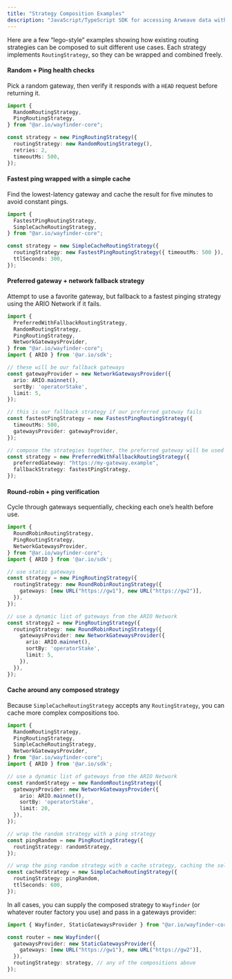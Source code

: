 ```yaml
---
title: "Strategy Composition Examples"
description: "JavaScript/TypeScript SDK for accessing Arweave data with built-in verification and gateway routing"
---
```


Here are a few “lego-style” examples showing how existing routing strategies can
be composed to suit different use cases. Each strategy implements
`RoutingStrategy`, so they can be wrapped and combined freely.

#### Random + Ping health checks

Pick a random gateway, then verify it responds with a `HEAD` request before
returning it.

```ts
import {
  RandomRoutingStrategy,
  PingRoutingStrategy,
} from "@ar.io/wayfinder-core";

const strategy = new PingRoutingStrategy({
  routingStrategy: new RandomRoutingStrategy(),
  retries: 2,
  timeoutMs: 500,
});
```

#### Fastest ping wrapped with a simple cache

Find the lowest-latency gateway and cache the result for five minutes to avoid
constant pings.

```ts
import {
  FastestPingRoutingStrategy,
  SimpleCacheRoutingStrategy,
} from "@ar.io/wayfinder-core";

const strategy = new SimpleCacheRoutingStrategy({
  routingStrategy: new FastestPingRoutingStrategy({ timeoutMs: 500 }),
  ttlSeconds: 300,
});
```

#### Preferred gateway + network fallback strategy

Attempt to use a favorite gateway, but fallback to a fastest pinging strategy using the ARIO Network if it fails.

```ts
import {
  PreferredWithFallbackRoutingStrategy,
  RandomRoutingStrategy,
  PingRoutingStrategy,
  NetworkGatewaysProvider,
} from "@ar.io/wayfinder-core";
import { ARIO } from '@ar.io/sdk';

// these will be our fallback gateways
const gatewayProvider = new NetworkGatewaysProvider({
  ario: ARIO.mainnet(),
  sortBy: 'operatorStake',
  limit: 5,
});

// this is our fallback strategy if our preferred gateway fails
const fastestPingStrategy = new FastestPingRoutingStrategy({
  timeoutMs: 500,
  gatewaysProvider: gatewayProvider,
});

// compose the strategies together, the preferred gateway will be used first, and if it fails, the fallback strategy will be used.
const strategy = new PreferredWithFallbackRoutingStrategy({
  preferredGateway: "https://my-gateway.example",
  fallbackStrategy: fastestPingStrategy,
});
```

#### Round-robin + ping verification

Cycle through gateways sequentially, checking each one’s health before use.

```ts
import {
  RoundRobinRoutingStrategy,
  PingRoutingStrategy,
  NetworkGatewaysProvider,
} from "@ar.io/wayfinder-core";
import { ARIO } from '@ar.io/sdk';

// use static gateways
const strategy = new PingRoutingStrategy({
  routingStrategy: new RoundRobinRoutingStrategy({
    gateways: [new URL("https://gw1"), new URL("https://gw2")],
  }),
});

// use a dynamic list of gateways from the ARIO Network
const strategy2 = new PingRoutingStrategy({
  routingStrategy: new RoundRobinRoutingStrategy({
    gatewaysProvider: new NetworkGatewaysProvider({
      ario: ARIO.mainnet(),
      sortBy: 'operatorStake',
      limit: 5,
    }),
  }),
});
```

#### Cache around any composed strategy

Because `SimpleCacheRoutingStrategy` accepts any `RoutingStrategy`, you can
cache more complex compositions too.

```ts
import {
  RandomRoutingStrategy,
  PingRoutingStrategy,
  SimpleCacheRoutingStrategy,
  NetworkGatewaysProvider,
} from "@ar.io/wayfinder-core";
import { ARIO } from '@ar.io/sdk';

// use a dynamic list of gateways from the ARIO Network
const randomStrategy = new RandomRoutingStrategy({
  gatewaysProvider: new NetworkGatewaysProvider({
    ario: ARIO.mainnet(),
    sortBy: 'operatorStake',
    limit: 20,
  }),
});

// wrap the random strategy with a ping strategy
const pingRandom = new PingRoutingStrategy({
  routingStrategy: randomStrategy,
});

// wrap the ping random strategy with a cache strategy, caching the selected gateway for 10 minutes
const cachedStrategy = new SimpleCacheRoutingStrategy({
  routingStrategy: pingRandom,
  ttlSeconds: 600,
});
```

In all cases, you can supply the composed strategy to `Wayfinder` (or whatever
router factory you use) and pass in a gateways provider:

```ts
import { Wayfinder, StaticGatewaysProvider } from "@ar.io/wayfinder-core";

const router = new Wayfinder({
  gatewaysProvider: new StaticGatewaysProvider({
    gateways: [new URL("https://gw1"), new URL("https://gw2")],
  }),
  routingStrategy: strategy, // any of the compositions above
});
```
